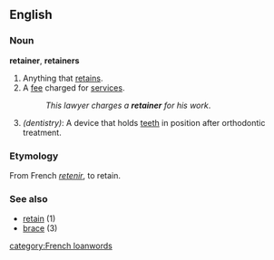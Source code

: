 ==English==

===Noun===
'''retainer''', '''retainers'''
#Anything that [[retain]]s.
#A [[fee]] charged for [[service]]s.
#:''This lawyer charges a '''retainer''' for his work''.
#''(dentistry)'': A device that holds [[teeth]] in position after orthodontic treatment.

===Etymology===
From French ''[[retenir]]'', to retain.

===See also===
*[[retain]] (1)
*[[brace]] (3)

[[category:French loanwords]]